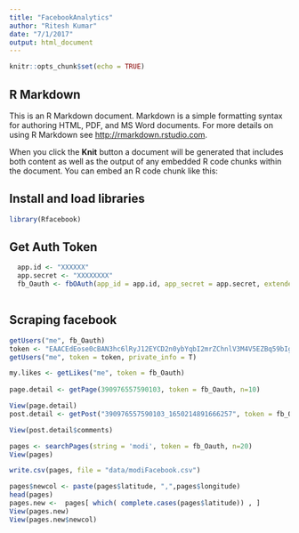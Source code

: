 ```yaml
---
title: "FacebookAnalytics"
author: "Ritesh Kumar"
date: "7/1/2017"
output: html_document
---
```


```r
knitr::opts_chunk$set(echo = TRUE)
```

## R Markdown

This is an R Markdown document. Markdown is a simple formatting syntax for authoring HTML, PDF, and MS Word documents. For more details on using R Markdown see <http://rmarkdown.rstudio.com>.

When you click the **Knit** button a document will be generated that includes both content as well as the output of any embedded R code chunks within the document. You can embed an R code chunk like this:

## Install and load libraries
```r
library(Rfacebook)
```

## Get Auth Token
```r

  app.id <- "XXXXXX"
  app.secret <- "XXXXXXXX"
  fb_Oauth <- fbOAuth(app_id = app.id, app_secret = app.secret, extended_permissions = T)
  

```

## Scraping facebook
```r
getUsers("me", fb_Oauth)
token <- "EAACEdEose0cBAN3hc6lRyJ12EYCD2n0ybYqbI2mrZChnlV3M4V5EZBq59bIge0ZB72dygWsVZBpzetkzMZCE3m6DMSrNGGph5ful5dsLvqSKN34W6GPc4Fal3p9ct9GmZCTdendr6oLX4yE15OdVJiUM7BFOLhVkxXriF9F4Qa96xHpeZBZC3wLJId286kmYdLkZD"
getUsers("me", token = token, private_info = T)

my.likes <- getLikes("me", token = fb_Oauth)
  
page.detail <- getPage(390976557590103, token = fb_Oauth, n=10)

View(page.detail)
post.detail <- getPost("390976557590103_1650214891666257", token = fb_Oauth)

View(post.detail$comments)

pages <- searchPages(string = 'modi', token = fb_Oauth, n=20)
View(pages)

write.csv(pages, file = "data/modiFacebook.csv")

pages$newcol <- paste(pages$latitude, ",",pages$longitude)
head(pages)
pages.new <-  pages[ which( complete.cases(pages$latitude)) , ] 
View(pages.new)
View(pages.new$newcol)



```

